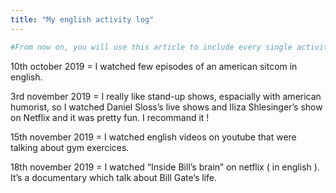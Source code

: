 ```yaml
---
title: "My english activity log"
---
```



```r
#From now on, you will use this article to include every single activity that you do in English in a chronological order (e.g. reading a book in English, watching TV shows and series in English, going to an English Evening in Mons, travelling to an English-speaking country, playing games in English such as the pretty exciting game LyricsTraining, etc.). You can even write a few lines about what you’ve watched/read/done and recommend certain things to your friends. The sky’s the limit! We value personal initiative and we will be happy to read whatever you have to offer.
```
10th october 2019 = I watched few episodes of an american sitcom in english.

3rd november 2019 = I really like stand-up shows, espacially with american humorist, so I watched Daniel Sloss's live shows and Iliza Shlesinger's show on Netflix and it was pretty fun. I recommand it ! 

15th november 2019 = I watched english videos on youtube that were talking about gym exercices. 

18th november 2019 = I watched "Inside Bill's brain " on netflix ( in english ). It's a documentary which talk about Bill Gate's life. 
